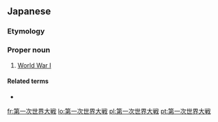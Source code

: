 {{wikipedia|lang=ja}}
==Japanese==
{{ja-kanjitab|だい|いち|じ|せ|かい|たい|せん|yomi=o}}

===Etymology===
{{compound|第一次|t1=first time|tr1=dai ichi ji|世界大戦|t2=world war|tr2=sekai taisen|lang=ja|sort=だいいちじせかいたいせん}}

===Proper noun===
{{ja-pos|だい-いち-じ せかい たいせん|proper}}

# [[World War I]]

====Related terms====
* {{ja-r|第二次世界大戦|^だい-に-じ ^せかい ^たいせん}}

[[fr:第一次世界大戦]]
[[lo:第一次世界大戦]]
[[pl:第一次世界大戦]]
[[pt:第一次世界大戦]]